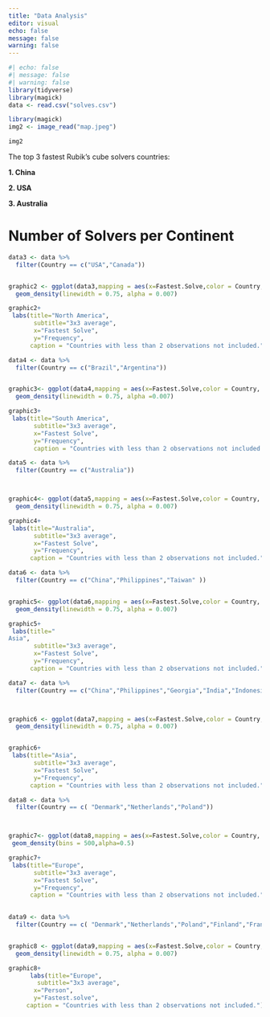 ```yaml
---
title: "Data Analysis"
editor: visual
echo: false  
message: false 
warning: false
---
```


```r
#| echo: false  
#| message: false
#| warning: false 
library(tidyverse)
library(magick)
data <- read.csv("solves.csv")
```

```r
library(magick)
img2 <- image_read("map.jpeg")

img2

```

The top 3 fastest Rubik's cube solvers countries:



**1.  China **

**2.  USA **

**3.  Australia **



# Number of Solvers per Continent

```r
data3 <- data %>%
  filter(Country == c("USA","Canada"))


graphic2 <- ggplot(data3,mapping = aes(x=Fastest.Solve,color = Country, fill = Country)) +
  geom_density(linewidth = 0.75, alpha = 0.007)

graphic2+
 labs(title="North America",
       subtitle="3x3 average",
       x="Fastest Solve",
       y="Frequency",
      caption = "Countries with less than 2 observations not included.")

```

```r

data4 <- data %>%
  filter(Country == c("Brazil","Argentina"))


graphic3<- ggplot(data4,mapping = aes(x=Fastest.Solve,color = Country, fill = Country)) +
  geom_density(linewidth = 0.75, alpha =0.007)

graphic3+
 labs(title="South America",
       subtitle="3x3 average",
       x="Fastest Solve",
       y="Frequency",
       caption = "Countries with less than 2 observations not included." )
```

```r
data5 <- data %>%
  filter(Country == c("Australia"))



graphic4<- ggplot(data5,mapping = aes(x=Fastest.Solve,color = Country, fill = Country)) +
  geom_density(linewidth = 0.75, alpha = 0.007)

graphic4+
 labs(title="Australia",
       subtitle="3x3 average",
       x="Fastest Solve",
       y="Frequency",
      caption = "Countries with less than 2 observations not included." )
```

```r
data6 <- data %>%
  filter(Country == c("China","Philippines","Taiwan" ))


graphic5<- ggplot(data6,mapping = aes(x=Fastest.Solve,color = Country, fill = Country)) +
  geom_density(linewidth = 0.75, alpha = 0.007)

graphic5+
 labs(title="
Asia",
       subtitle="3x3 average",
       x="Fastest Solve",
       y="Frequency",
      caption = "Countries with less than 2 observations not included." )
```

```r
data7 <- data %>%
  filter(Country == c("China","Philippines","Georgia","India","Indonesia", "Korea","Malayysia", "Russia","Singapore","Taiwan"))



graphic6 <- ggplot(data7,mapping = aes(x=Fastest.Solve,color = Country, fill = Country))  +
  geom_density(linewidth = 0.75, alpha = 0.007)


graphic6+
 labs(title="Asia",
       subtitle="3x3 average",
       x="Fastest Solve",
       y="Frequency",
      caption = "Countries with less than 2 observations not included.")

```

```r
data8 <- data %>%
  filter(Country == c( "Denmark","Netherlands","Poland"))



graphic7<- ggplot(data8,mapping = aes(x=Fastest.Solve,color = Country, fill = Country)) +
 geom_density(bins = 500,alpha=0.5)

graphic7+
 labs(title="Europe",
       subtitle="3x3 average",
       x="Fastest Solve",
       y="Frequency",
      caption = "Countries with less than 2 observations not included." )
       
```

```r

data9 <- data %>%
  filter(Country == c( "Denmark","Netherlands","Poland","Finland","France","Germany","Norway", "United Kingdom", "Switzerland","Sweaden","Spain"))


graphic8 <- ggplot(data9,mapping = aes(x=Fastest.Solve,color = Country, fill = Country))  +
  geom_density(linewidth = 0.75, alpha = 0.007)

graphic8+
      labs(title="Europe",
        subtitle="3x3 average",
       x="Person",
       y="Fastest.solve",
     caption = "Countries with less than 2 observations not included.")
       

```

